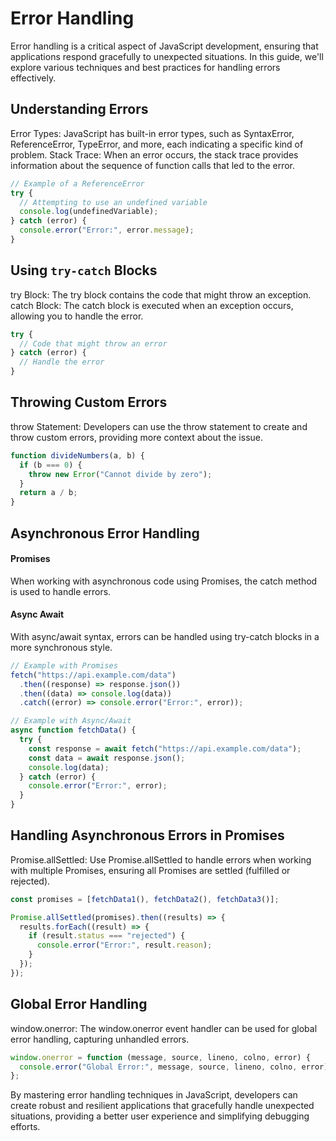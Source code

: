 # Error Handling

Error handling is a critical aspect of JavaScript development, ensuring that applications respond gracefully to unexpected situations. In this guide, we'll explore various techniques and best practices for handling errors effectively.

## Understanding Errors

Error Types: JavaScript has built-in error types, such as SyntaxError, ReferenceError, TypeError, and more, each indicating a specific kind of problem.
Stack Trace: When an error occurs, the stack trace provides information about the sequence of function calls that led to the error.

```js
// Example of a ReferenceError
try {
  // Attempting to use an undefined variable
  console.log(undefinedVariable);
} catch (error) {
  console.error("Error:", error.message);
}
```

## Using `try-catch` Blocks

try Block: The try block contains the code that might throw an exception.
catch Block: The catch block is executed when an exception occurs, allowing you to handle the error.

```js
try {
  // Code that might throw an error
} catch (error) {
  // Handle the error
}
```

## Throwing Custom Errors

throw Statement: Developers can use the throw statement to create and throw custom errors, providing more context about the issue.

```js
function divideNumbers(a, b) {
  if (b === 0) {
    throw new Error("Cannot divide by zero");
  }
  return a / b;
}
```

## Asynchronous Error Handling

#### Promises

When working with asynchronous code using Promises, the catch method is used to handle errors.

#### Async Await

With async/await syntax, errors can be handled using try-catch blocks in a more synchronous style.

```js
// Example with Promises
fetch("https://api.example.com/data")
  .then((response) => response.json())
  .then((data) => console.log(data))
  .catch((error) => console.error("Error:", error));

// Example with Async/Await
async function fetchData() {
  try {
    const response = await fetch("https://api.example.com/data");
    const data = await response.json();
    console.log(data);
  } catch (error) {
    console.error("Error:", error);
  }
}
```

## Handling Asynchronous Errors in Promises

Promise.allSettled: Use Promise.allSettled to handle errors when working with multiple Promises, ensuring all Promises are settled (fulfilled or rejected).

```js
const promises = [fetchData1(), fetchData2(), fetchData3()];

Promise.allSettled(promises).then((results) => {
  results.forEach((result) => {
    if (result.status === "rejected") {
      console.error("Error:", result.reason);
    }
  });
});
```

## Global Error Handling

window.onerror: The window.onerror event handler can be used for global error handling, capturing unhandled errors.

```js
window.onerror = function (message, source, lineno, colno, error) {
  console.error("Global Error:", message, source, lineno, colno, error);
};
```

By mastering error handling techniques in JavaScript, developers can create robust and resilient applications that gracefully handle unexpected situations, providing a better user experience and simplifying debugging efforts.
